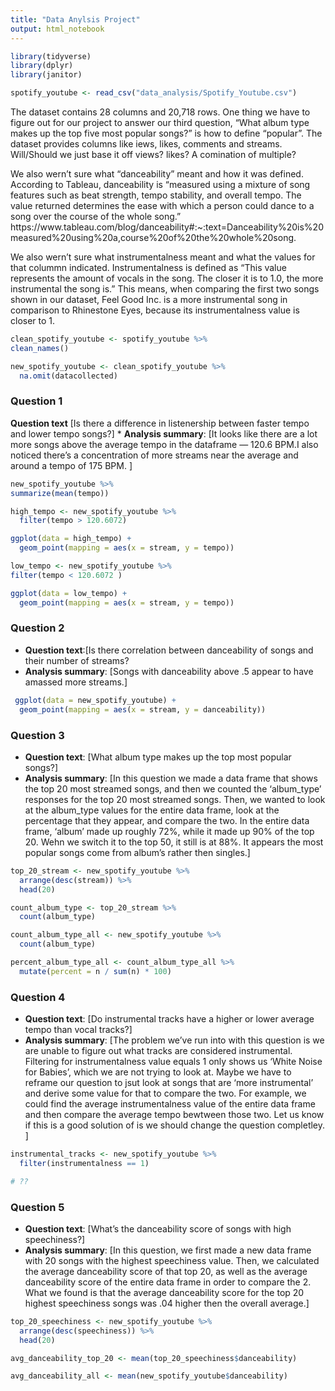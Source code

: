 ```yaml
---
title: "Data Anylsis Project"
output: html_notebook
---
```


```r
library(tidyverse)
library(dplyr)
library(janitor)
```

```r
spotify_youtube <- read_csv("data_analysis/Spotify_Youtube.csv")
```

The dataset contains 28 columns and 20,718 rows. One thing we have to figure out for our project to answer our third question, "What album type makes up the top five most popular songs?" is how to define "popular". The dataset provides columns like iews, likes, comments and streams. Will/Should we just base it off views? likes? A comination of multiple?

We also wern't sure what "danceability" meant and how it was defined. According to Tableau, danceability is "measured using a mixture of song features such as beat strength, tempo stability, and overall tempo. The value returned determines the ease with which a person could dance to a song over the course of the whole song."
https://www.tableau.com/blog/danceability#:~:text=Danceability%20is%20measured%20using%20a,course%20of%20the%20whole%20song.

We also wern't sure what instrumentalness meant and what the values for that colummn indicated. Instrumentalness is defined as "This value represents the amount of vocals in the song. The closer it is to 1.0, the more instrumental the song is." This means, when comparing the first two songs shown in our dataset, Feel Good Inc. is a more instrumental song in comparison to Rhinestone Eyes, because its instrumentalness value is closer to 1.


```r
clean_spotify_youtube <- spotify_youtube %>%
clean_names()
```

```r
new_spotify_youtube <- clean_spotify_youtube %>%
  na.omit(datacollected) 
```

### Question 1

**Question text** [Is there a difference in listenership between faster tempo and lower tempo songs?]
* **Analysis summary**: [It looks like there are a lot more songs above the average tempo in the dataframe — 120.6 BPM.I also noticed there's a concentration of more streams near the average and around a tempo of 175 BPM.  ]

```r
new_spotify_youtube %>%
summarize(mean(tempo))
```

```r
high_tempo <- new_spotify_youtube %>%
  filter(tempo > 120.6072)

ggplot(data = high_tempo) + 
  geom_point(mapping = aes(x = stream, y = tempo))
```

```r
low_tempo <- new_spotify_youtube %>%
filter(tempo < 120.6072 )

ggplot(data = low_tempo) + 
  geom_point(mapping = aes(x = stream, y = tempo))
```


### Question 2

* **Question text**:[Is there correlation between danceability of songs and their number of streams? 
* **Analysis summary**: [Songs with danceability above .5 appear to have amassed more streams.]

```r
 ggplot(data = new_spotify_youtube) + 
  geom_point(mapping = aes(x = stream, y = danceability))
```


### Question 3

* **Question text**: [What album type makes up the top most popular songs?]
* **Analysis summary**: [In this question we made a data frame that shows the top 20 most streamed songs, and then we counted the 'album_type' responses for the top 20 most streamed songs. Then, we wanted to look at the album_type values for the entire data frame, look at the percentage that they appear, and compare the two. In the entire data frame, 'album' made up roughly 72%, while it made up 90% of the top 20. Wehn we switch it to the top 50, it still is at 88%. It appears the most popular songs come from album's rather then singles.]

```r
top_20_stream <- new_spotify_youtube %>%
  arrange(desc(stream)) %>%
  head(20)

count_album_type <- top_20_stream %>%
  count(album_type)

count_album_type_all <- new_spotify_youtube %>%
  count(album_type)

percent_album_type_all <- count_album_type_all %>%
  mutate(percent = n / sum(n) * 100)
```



### Question 4

* **Question text**: [Do instrumental tracks have a higher or lower average tempo than vocal tracks?]
* **Analysis summary**: [The problem we've run into with this question is we are unable to figure out what tracks are considered instrumental. Filtering for instrumentalness value equals 1 only shows us 'White Noise for Babies', which we are not trying to look at. Maybe we have to reframe our question to jsut look at songs that are 'more instrumental' and derive some value for that to compare the two. For example, we could find the average instrumentalness value of the entire data frame and then compare the average tempo bewtween those two. Let us know if this is a good solution of is we should change the question completley. ]

```r
instrumental_tracks <- new_spotify_youtube %>%
  filter(instrumentalness == 1)

# ??
```


### Question 5

* **Question text**: [What’s the danceability score of songs with high speechiness?]
* **Analysis summary**: [In this question, we first made a new data frame with 20 songs with the highest speechiness value. Then, we calculated the average danceability score of that top 20, as well as the average danceability score of the entire data frame in order to compare the 2. What we found is that the average danceability score for the top 20 highest speechiness songs was .04 higher then the overall average.]

```r
top_20_speechiness <- new_spotify_youtube %>%
  arrange(desc(speechiness)) %>%
  head(20)

avg_danceability_top_20 <- mean(top_20_speechiness$danceability)

avg_danceability_all <- mean(new_spotify_youtube$danceability)
```

